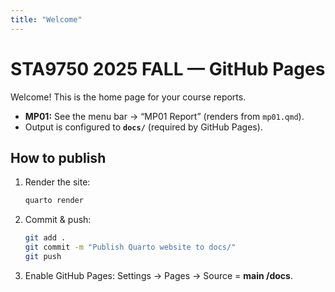 ```yaml
---
title: "Welcome"
---
```


# STA9750 2025 FALL — GitHub Pages

Welcome! This is the home page for your course reports.

- **MP01:** See the menu bar → “MP01 Report” (renders from `mp01.qmd`).
- Output is configured to **`docs/`** (required by GitHub Pages).

## How to publish

1. Render the site:
   ```bash
   quarto render
   ```
2. Commit & push:
   ```bash
   git add .
   git commit -m "Publish Quarto website to docs/"
   git push
   ```
3. Enable GitHub Pages: Settings → Pages → Source = **main /docs**.
